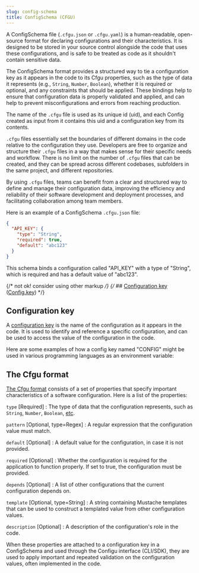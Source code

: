 ```yaml
---
slug: config-schema
title: ConfigSchema (CFGU)
---
```



A ConfigSchema file (`.cfgu.json` or `.cfgu.yaml`) is a human-readable, open-source format for declaring configurations and their characteristics. It is designed to be stored in your source control alongside the code that uses these configurations, and is safe to be treated as code as it shouldn't contain sensitive data.

The ConfigSchema format provides a structured way to tie a configuration key as it appears in the code to its Cfgu properties, such as the type of data it represents (e.g., `String`, `Number`, `Boolean`), whether it is required or optional, and any constraints that should be applied. These bindings help to ensure that configuration data is properly validated and applied, and can help to prevent misconfigurations and errors from reaching production.

The name of the `.cfgu` file is used as its unique id (uid), and each Config created as input from it contains this uid and a configuration key from its contents.

`.cfgu` files essentially set the boundaries of different domains in the code relative to the configuration they use. Developers are free to organize and structure their `.cfgu` files in a way that makes sense for their specific needs and workflow. There is no limit on the number of `.cfgu` files that can be created, and they can be spread across different codebases, subfolders in the same project, and different repositories.

By using `.cfgu` files, teams can benefit from a clear and structured way to define and manage their configuration data, improving the efficiency and reliability of their software development and deployment processes, and facilitating collaboration among team members.

Here is an example of a ConfigSchema `.cfgu.json` file:

```json
{
  "API_KEY": {
    "type": "String",
    "required": true,
    "default": "abc123"
  }
}
```

This schema binds a configuration called "API_KEY" with a type of "String", which is required and has a default value of "abc123".

{/* not ok! consider using other markup */}
{/* ## [Configuration key](https://github.com/configu/configu/blob/main/types/ConfigSchema.ts#L21) ([Config.key](https://github.com/configu/configu/blob/main/types/Config.ts#L5)) */}

## Configuration key

A [configuration key](https://github.com/configu/configu/blob/main/types/ConfigSchema.ts#L21) is the name of the configuration as it appears in the code. It is used to identify and reference a specific configuration, and can be used to access the value of the configuration in the code.

Here are some examples of how a config key named "CONFIG" might be used in various programming languages as an environment variable:

<LangToEnvs />

## The Cfgu format

[The Cfgu format](https://github.com/configu/configu/blob/main/types/Cfgu.ts) consists of a set of properties that specify important characteristics of a software configuration. Here is a list of the properties:

<DefinitionList>

`type` [Required]
: The type of data that the configuration represents, such as `String`, `Number`, `Boolean`, [etc](/cfgu-types).

`pattern` [Optional, type=Regex]
: A regular expression that the configuration value must match.

`default` [Optional]
: A default value for the configuration, in case it is not provided.

`required` [Optional]
: Whether the configuration is required for the application to function properly. If set to true, the configuration must be provided.

`depends` [Optional]
: A list of other configurations that the current configuration depends on.

`template` [Optional, type=String]
: A string containing Mustache templates that can be used to construct a templated value from other configuration values.

`description` [Optional]
: A description of the configuration's role in the code.

</DefinitionList>

When these properties are attached to a configuration key in a ConfigSchema and used through the Configu interface (CLI/SDK), they are used to apply important and repeated validation on the configuration values, often implemented in the code.

